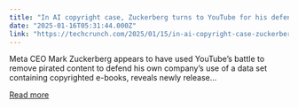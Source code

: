 ```yaml
---
title: "In AI copyright case, Zuckerberg turns to YouTube for his defense"
date: "2025-01-16T05:31:44.000Z"
link: "https://techcrunch.com/2025/01/15/in-ai-copyright-case-zuckerberg-turns-to-youtube-for-his-defense/"
---
```


Meta CEO Mark Zuckerberg appears to have used YouTube&#8217;s battle to remove pirated content to defend his own company&#8217;s use of a data set containing copyrighted e-books, reveals newly release...

[Read more](https://techcrunch.com/2025/01/15/in-ai-copyright-case-zuckerberg-turns-to-youtube-for-his-defense/)
